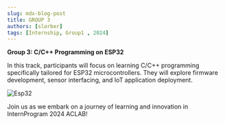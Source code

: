 ```yaml
---
slug: mdx-blog-post
title: GROUP 3
authors: [slorber]
tags: [Internship, Group1 , 2024]
---
```


**Group 3: C/C++ Programming on ESP32**

In this track, participants will focus on learning C/C++ programming specifically tailored for ESP32 microcontrollers. They will explore firmware development, sensor interfacing, and IoT application deployment.

![Esp32](@site/static/img/esp32.svg)

Join us as we embark on a journey of learning and innovation in InternProgram 2024 ACLAB!
